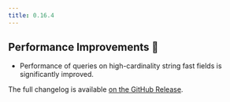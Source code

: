 ```yaml
---
title: 0.16.4
---
```


## Performance Improvements 🚀

- Performance of queries on high-cardinality string fast fields is significantly improved.

The full changelog is available [on the GitHub Release](https://github.com/paradedb/paradedb/releases/tag/v0.16.4).
